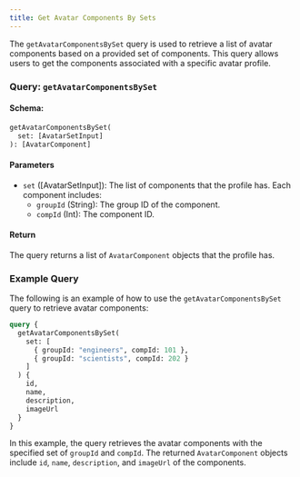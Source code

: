 ```yaml
---
title: Get Avatar Components By Sets
---
```



The `getAvatarComponentsBySet` query is used to retrieve a list of avatar components based on a provided set of components. This query allows users to get the components associated with a specific avatar profile.

### Query: `getAvatarComponentsBySet`

#### Schema:
```graphql
getAvatarComponentsBySet(
  set: [AvatarSetInput]
): [AvatarComponent]
```

#### Parameters

- `set` ([AvatarSetInput]): The list of components that the profile has. Each component includes:
  - `groupId` (String): The group ID of the component.
  - `compId` (Int): The component ID.

#### Return

The query returns a list of `AvatarComponent` objects that the profile has.

### Example Query

The following is an example of how to use the `getAvatarComponentsBySet` query to retrieve avatar components:

```graphql
query {
  getAvatarComponentsBySet(
    set: [
      { groupId: "engineers", compId: 101 },
      { groupId: "scientists", compId: 202 }
    ]
  ) {
    id,
    name,
    description,
    imageUrl
  }
}
```

In this example, the query retrieves the avatar components with the specified set of `groupId` and `compId`. The returned `AvatarComponent` objects include `id`, `name`, `description`, and `imageUrl` of the components.